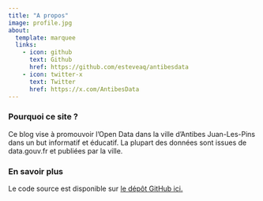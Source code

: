 ```yaml
---
title: "A propos"
image: profile.jpg
about:
  template: marquee
  links:
    - icon: github
      text: Github
      href: https://github.com/esteveaq/antibesdata
    - icon: twitter-x
      text: Twitter
      href: https://x.com/AntibesData
---
```


### Pourquoi ce site ?

Ce blog vise à promouvoir l'Open Data dans la ville d'Antibes Juan-Les-Pins dans un but informatif et éducatif. La plupart des données sont issues de data.gouv.fr et publiées par la ville.

### En savoir plus

Le code source est disponible sur [le dépôt GitHub ici.](https://github.com/esteveaq/antibesdata)
